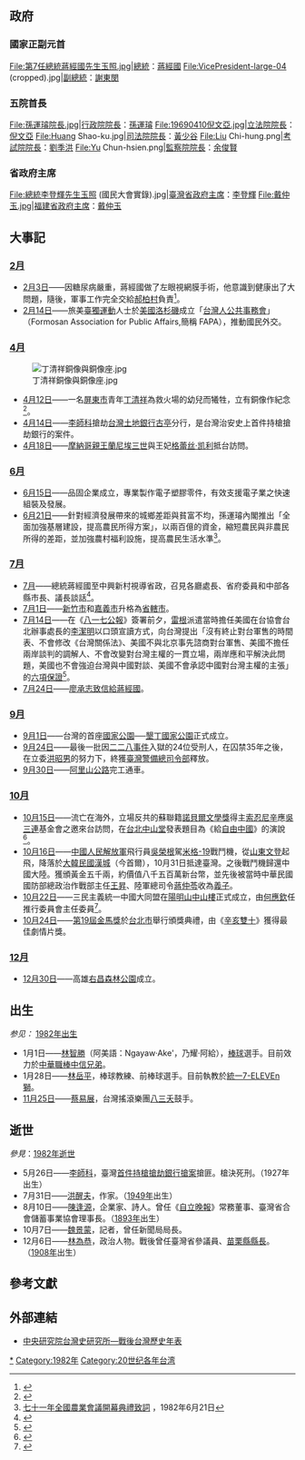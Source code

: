 {{TaiwanYearTOC|1982}}
{{C20YearInTopic|1982年}}

==政府==
===國家正副元首===
<gallery>
File:第7任總統蔣經國先生玉照.jpg|[[中華民國總統|總統]]：[[蔣經國|蔣經國]]
File:VicePresident-large-04 (cropped).jpg|[[中華民國副總統|副總統]]：[[謝東閔_(台灣)|謝東閔]]
</gallery>

===五院首長===
<gallery>
File:孫運璿院長.jpg|[[行政院院長|行政院院長]]：[[孫運璿|孫運璿]]
File:19690410倪文亞.jpg|[[立法院院長|立法院院長]]：[[倪文亞|倪文亞]]
File:Huang Shao-ku.jpg|[[司法院院長|司法院院長]]：[[黃少谷_(政治人物)|黃少谷]]
File:Liu Chi-hung.png|[[考試院院長|考試院院長]]：[[劉季洪|劉季洪]]
File:Yu Chun-hsien.png|[[監察院院長|監察院院長]]：[[余俊賢|余俊賢]]
</gallery>

===省政府主席===
<gallery>
File:總統李登輝先生玉照 (國民大會實錄).jpg|[[臺灣省政府主席|臺灣省政府主席]]：[[李登輝|李登輝]]
File:戴仲玉.jpg|[[福建省政府主席|福建省政府主席]]：[[戴仲玉|戴仲玉]]
</gallery>

== 大事記 ==
===[[2月|2月]]===
*[[2月3日|2月3日]]——因糖尿病嚴重，蔣經國做了左眼視網膜手術，他意識到健康出了大問題，隨後，軍事工作完全交給[[郝柏村|郝柏村]]負責<ref name="變">{{cite book|author=茅家琦|title=《蔣經國的一生和他的思想演變》|location=台北|publisher=[[臺灣商務印書館|臺灣商務印書館]]|date=2003-06-01|isbn=978-957-051-796-5}}</ref>{{rp|416}}。
*[[2月14日|2月14日]]——旅美[[臺灣獨立運動|臺獨運動]]人士於[[美國|美國]][[洛杉磯|洛杉磯]]成立「[[台灣人公共事務會|台灣人公共事務會]]」（Formosan Association for Public Affairs,簡稱 FAPA），推動國民外交。{{r|獨|page=261}}

===[[4月|4月]]===
[[File:丁清祥銅像與銅像座.jpg|thumb]]
*[[4月12日|4月12日]]——一名[[屏東市|屏東市]]青年[[丁清祥|丁清祥]]為救火場的幼兒而犧牲，立有銅像作紀念<ref name="李立法">{{Cite news|url=http://news.ltn.com.tw/news/local/paper/720365|title=〈南部〉《捨身入火海 救出兩童》丁清祥銅像 紀念31年前救人事蹟|author=李立法|language=zh-tw|publisher=《自由時報》|date=2013-10-08|accessdate=2016-08-29|archive-date=2016-09-11|archive-url=https://web.archive.org/web/20160911084606/http://news.ltn.com.tw/news/local/paper/720365|dead-url=no}}</ref>。
*[[4月14日|4月14日]]——[[李師科|李師科]]搶劫[[台灣土地銀行|台灣土地銀行]][[古亭|古亭]]分行，是台灣治安史上首件持槍搶劫銀行的案件。
*[[4月18日|4月18日]]——[[摩納哥親王|摩納哥親王]][[蘭尼埃三世|蘭尼埃三世]]與王妃[[格蕾丝·凯利|格蕾丝·凯利]]抵台訪問。

===[[6月|6月]]===
*[[6月15日|6月15日]]——品固企業成立，專業製作電子塑膠零件，有效支援電子業之快速組裝及發展。
*[[6月21日|6月21日]]——針對經濟發展帶來的城鄉差距與貧富不均，孫運璿內閣推出「全面加強基層建設，提高農民所得方案」，以兩百億的資金，縮短農民與非農民所得的差距，並加強農村福利設施，提高農民生活水準<ref>[http://www.sunyunsuan.org.tw/dlfile/report2/71/71-10.doc 七十一年全國農業會議開幕典禮致詞] {{Wayback|url=http://www.sunyunsuan.org.tw/dlfile/report2/71/71-10.doc |date=20071029200844 }}，1982年6月21日</ref>。

===[[7月|7月]]===
*[[7月|7月]]——總統蔣經國至中興新村視導省政，召見各廳處長、省府委員和中部各縣市長、議長談話<ref>{{cite book|author=蔣經國|others=漆高儒|title=《蔣經國的一生》|date=1991-03-31|publisher=傳記文學出版社|location=台北|isbn=9578506074|quote=以李登輝來說，在「百日追思感言中」，就有這樣一段：民國七十一年七月，經國先生蒞臨[[中興新村|中興新村]]，是他生前最後一次視察台灣省政，在召見各廳處長、省府委員和中部各縣市長、議長談話後，他帶著那一貫的笑容說：「李主席，你知道為什麼請你擔任省主席嗎？」登輝未及回答，他緊接著說：「為民服務最重要的就是忠誠，我知道你做人處事都很有誠意，所以希望你用真心誠意來民眾服務。」推心置腹的信任與期許，登輝永生難忘。}}</ref>{{rp|238}}。
*[[7月1日|7月1日]]——[[新竹市|新竹市]]和[[嘉義市|嘉義市]]升格為[[省轄市|省轄市]]。
*[[7月14日|7月14日]]——在《[[八一七公報|八一七公報]]》簽署前夕，[[雷根|雷根]]派遣當時擔任美國在台協會台北辦事處長的[[李潔明|李潔明]]以口頭宣讀方式，向台灣提出「沒有終止對台軍售的時間表、不會修改《台灣關係法》、美國不與北京事先諮商對台軍售、美國不擔任兩岸談判的調解人、不會改變對台灣主權的一貫立場，兩岸應和平解決此問題，美國也不會強迫台灣與中國對談、美國不會承認中國對台灣主權的主張」的[[六項保證|六項保證]]<ref>{{cite web |url=http://news.ltn.com.tw/news/focus/paper/990784 |title=美對台6項保證 眾院通過列入法案 |accessdate=2016-05-18 |archive-date=2019-05-14 |archive-url=https://web.archive.org/web/20190514065726/https://news.ltn.com.tw/news/focus/paper/990784 |dead-url=no }}</ref>。
*[[7月24日|7月24日]]——[[廖承志致蔣經國先生信|廖承志致信給蔣經國]]。

===[[9月|9月]]===
*[[9月1日|9月1日]]——台灣的首座[[國家公園|國家公園]]──[[墾丁國家公園|墾丁國家公園]]正式成立。
*[[9月24日|9月24日]]——最後一批因[[二二八事件|二二八事件]]入獄的24位受刑人，在囚禁35年之後，在立委[[洪昭男|洪昭男]]的努力下，終獲[[臺灣警備總司令部|臺灣警備總司令部]]釋放。
*[[9月30日|9月30日]]——[[阿里山公路|阿里山公路]]完工通車。

===[[10月|10月]]===
*[[10月15日|10月15日]]——流亡在海外，立場反共的蘇聯籍[[諾貝爾文學獎|諾貝爾文學獎]]得主[[索忍尼辛|索忍尼辛]]應[[吳三連|吳三連]]基金會之邀來台訪問，在[[中山堂_(臺北市)|台北中山堂]]發表題目為《給[[自由中國_(名稱)|自由中國]]》的演說<ref>{{Cite web |url=http://pnn.pts.org.tw/main/2011/10/15/%E3%80%90%E5%8F%B0%E7%81%A3%E6%AD%B7%E5%8F%B2%E9%9A%A7%E9%81%93%E3%80%911982%E5%B9%B410%E6%9C%8815%E6%97%A5%E8%AB%BE%E8%B2%9D%E7%88%BE%E6%96%87%E5%AD%B8%E7%8D%8E%E5%BE%97%E4%B8%BB%E7%B4%A2%E5%BF%8D/ |title=【台灣歷史隧道】1982年10月15日諾貝爾文學獎得主索忍尼辛宣布訪台 |accessdate=2016年3月31日 |archive-date=2016年4月10日 |archive-url=https://web.archive.org/web/20160410233940/http://pnn.pts.org.tw/main/2011/10/15/%E3%80%90%E5%8F%B0%E7%81%A3%E6%AD%B7%E5%8F%B2%E9%9A%A7%E9%81%93%E3%80%911982%E5%B9%B410%E6%9C%8815%E6%97%A5%E8%AB%BE%E8%B2%9D%E7%88%BE%E6%96%87%E5%AD%B8%E7%8D%8E%E5%BE%97%E4%B8%BB%E7%B4%A2%E5%BF%8D/ |dead-url=yes }}</ref>。
*[[10月16日|10月16日]]——[[中國人民解放軍|中國人民解放軍]]飛行員[[吳榮根|吳榮根]]駕[[米格-19|米格-19]]戰鬥機，從[[山東|山東]][[文登|文登]]起飛，降落於[[大韓民國|大韓民國]][[漢城|漢城]]（今首爾），10月31日抵達臺灣。之後戰鬥機歸還中國大陸。獲頒黃金五千兩，約價值八千五百萬新台幣，並先後被當時中華民國國防部總政治作戰部主任[[王昇|王昇]]、陸軍總司令[[蔣仲苓|蔣仲苓]]收為[[義子|義子]]。
*[[10月22日|10月22日]]——三民主義統一中國大同盟在[[陽明山|陽明山]][[中山樓|中山樓]]正式成立，由[[何應欽|何應欽]]任推行委員會主任委員<ref name="軒">{{cite book|author=許朗軒|title=《中國現代史》|location=台北|publisher=正中書局|edition=第3版|year=1987}}</ref>{{rp|451}}。
*[[10月24日|10月24日]]——[[第19屆金馬獎|第19屆金馬獎]]於[[台北市|台北市]]舉行頒獎典禮，由《[[辛亥雙十|辛亥雙十]]》獲得最佳劇情片獎。

===[[12月|12月]]===
*[[12月30日|12月30日]]——高雄[[右昌森林公園|右昌森林公園]]成立。

== 出生 ==
''参见：'' [[:Category:1982年出生|1982年出生]]
* 1月1日——[[林智勝|林智勝]]（阿美語：Ngayaw·Ake'，乃耀·阿給），[[棒球|棒球]]選手。目前效力於[[中華職棒|中華職棒]][[中信兄弟|中信兄弟]]。
* 1月28日——[[林岳平|林岳平]]，棒球教練、前棒球選手。目前執教於[[統一7-ELEVEn獅|統一7-ELEVEn獅]]。
* [[11月25日|11月25日]]——[[蔡易展|蔡易展]]，台灣搖滾樂團[[八三夭|八三夭]]鼓手。

== 逝世 ==
''參見''：[[:Category:1982年逝世|1982年逝世]]
* 5月26日——[[李師科|李師科]]，臺灣[[李師科案|首件持槍搶劫銀行搶案]]搶匪。槍決死刑。（1927年出生）
* 7月31日——[[洪醒夫|洪醒夫]]，作家。（[[1949年臺灣|1949年]]出生）
* 8月10日——[[陳逢源|陳逢源]]，企業家、詩人。曾任《[[自立晚報|自立晚報]]》常務董事、臺灣省合會儲蓄事業協會理事長。（[[1893年臺灣|1893年]]出生）
* 10月7日——[[魏景蒙|魏景蒙]]，記者，曾任新聞局局長。
* 12月6日——[[林為恭|林為恭]]，政治人物。戰後曾任臺灣省參議員、[[苗栗縣|苗栗縣]][[苗栗縣縣長|縣長]]。（[[1908年臺灣|1908年]]出生）

== 參考文獻 ==
{{reflist|2|refs=
<ref name="獨">{{cite book |title=《台灣獨立運動史》|author=陳佳宏 |publisher=玉山社 |isbn= 978-986-7375-78-0|date=2006年8月}}</ref>
}}

== 外部連結 ==
* [https://web.archive.org/web/20150220095612/http://twstudy.iis.sinica.edu.tw/twht/ 中央研究院台灣史研究所—戰後台灣歷史年表]

{{每年台灣}}
[[Category:1982年台灣|*]]
[[Category:1982年|Category:1982年]]
[[Category:20世纪各年台湾|Category:20世纪各年台湾]]